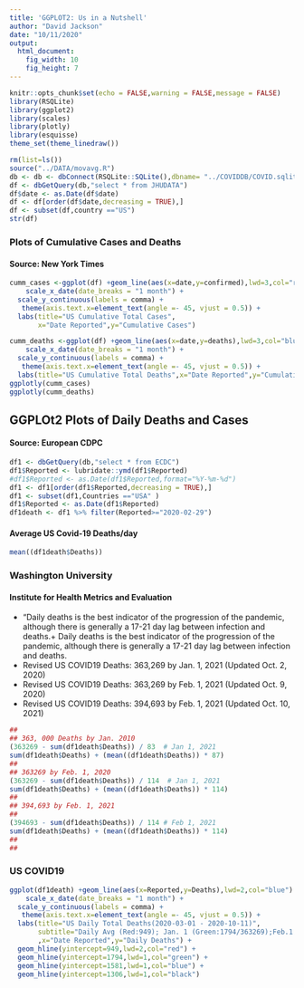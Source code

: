 ```yaml
---
title: 'GGPLOT2: Us in a Nutshell'
author: "David Jackson"
date: "10/11/2020"
output: 
  html_document: 
    fig_width: 10
    fig_height: 7
---
```


```r
knitr::opts_chunk$set(echo = FALSE,warning = FALSE,message = FALSE)
library(RSQLite)
library(ggplot2)
library(scales)
library(plotly)
library(esquisse)
theme_set(theme_linedraw())
```

```r
rm(list=ls())
source("../DATA/movavg.R")
db <- db <- dbConnect(RSQLite::SQLite(),dbname= "../COVIDDB/COVID.sqlite3")
df <- dbGetQuery(db,"select * from JHUDATA")
df$date <- as.Date(df$date)
df <- df[order(df$date,decreasing = TRUE),]
df <- subset(df,country =="US")
str(df)

```

### Plots of Cumulative Cases and Deaths
#### Source: New York Times

```r
cumm_cases <-ggplot(df) +geom_line(aes(x=date,y=confirmed),lwd=3,col="red") + 
    scale_x_date(date_breaks = "1 month") +
  scale_y_continuous(labels = comma) +
   theme(axis.text.x=element_text(angle =- 45, vjust = 0.5)) +
  labs(title="US Cumulative Total Cases",
       x="Date Reported",y="Cumulative Cases") 
```
```r
cumm_deaths <-ggplot(df) +geom_line(aes(x=date,y=deaths),lwd=3,col="blue") + 
    scale_x_date(date_breaks = "1 month") +
  scale_y_continuous(labels = comma) +
   theme(axis.text.x=element_text(angle =- 45, vjust = 0.5)) +
  labs(title="US Cumulative Total Deaths",x="Date Reported",y="Cumulative Deaths")
ggplotly(cumm_cases)
ggplotly(cumm_deaths)
```

## GGPLOt2 Plots of Daily Deaths and Cases
#### Source: European CDPC

```r
df1 <- dbGetQuery(db,"select * from ECDC")
df1$Reported <- lubridate::ymd(df1$Reported)
#df1$Reported <- as.Date(df1$Reported,format="%Y-%m-%d")
df1 <- df1[order(df1$Reported,decreasing = TRUE),]
df1 <- subset(df1,Countries =="USA" )
df1$Reported <- as.Date(df1$Reported)
df1death <- df1 %>% filter(Reported>="2020-02-29") 
```

#### Average US Covid-19 Deaths/day

```r
mean((df1death$Deaths))
```

### Washington University
#### Institute for Health Metrics and Evaluation
* "Daily deaths is the best indicator of the progression of the pandemic, although there is generally a 17-21 day lag between infection and deaths.+
Daily deaths is the best indicator of the progression of the pandemic, although there is generally a 17-21 day lag between infection and deaths.
* Revised US COVID19 Deaths: 363,269 by Jan. 1, 2021 (Updated Oct. 2, 2020)
* Revised US COVID19 Deaths: 363,269 by Feb. 1, 2021 (Updated Oct. 9, 2020)
* Revised US COVID19 Deaths: 394,693 by Feb. 1, 2021 (Updated Oct. 10, 2021)

```r
##
## 363, 000 Deaths by Jan. 2010 
(363269 - sum(df1death$Deaths)) / 83  # Jan 1, 2021
sum(df1death$Deaths) + (mean((df1death$Deaths)) * 87)
##
## 363269 by Feb. 1, 2020
(363269 - sum(df1death$Deaths)) / 114  # Jan 1, 2021
sum(df1death$Deaths) + (mean((df1death$Deaths)) * 114)
##
## 394,693 by Feb. 1, 2021
##
(394693 - sum(df1death$Deaths)) / 114 # Feb 1, 2021
sum(df1death$Deaths) + (mean((df1death$Deaths)) * 114)
##
## 
```
### US COVID19
```r
ggplot(df1death) +geom_line(aes(x=Reported,y=Deaths),lwd=2,col="blue") + 
    scale_x_date(date_breaks = "1 month") +
  scale_y_continuous(labels = comma) +
   theme(axis.text.x=element_text(angle =- 45, vjust = 0.5)) +
  labs(title="US Daily Total Deaths(2020-03-01 - 2020-10-11)",
       subtitle="Daily Avg (Red:949); Jan. 1 (Green:1794/363269);Feb.1 (Blue:1581/394693);Feb 1(Black: 1306/363269))"
       ,x="Date Reported",y="Daily Deaths") +
  geom_hline(yintercept=949,lwd=2,col="red") +
  geom_hline(yintercept=1794,lwd=1,col="green") +
  geom_hline(yintercept=1581,lwd=1,col="blue") +
  geom_hline(yintercept=1306,lwd=1,col="black")

  ```


